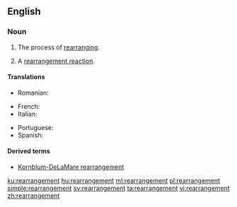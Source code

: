==English==

===Noun===
{{en-noun}}

# The process of [[rearranging]].
# {{context|chemistry|lang=en}} A [[rearrangement reaction]].

====Translations====
{{trans-top|the process of rearranging}}
{{trans-mid}}
* Romanian: {{t+|ro|rearanjare|f}}
{{trans-bottom}}

{{trans-top|chemistry: rearrangement reaction}}
* French: {{t+|fr|réarrangement}}
* Italian: {{t|it|riarrangiamento|m}}
{{trans-mid}}
* Portuguese: {{t|pt|rearranjo}}
* Spanish: {{t|es|reorganización}}
{{trans-bottom}}

====Derived terms====
* [[Kornblum-DeLaMare rearrangement]]

[[ku:rearrangement]]
[[hu:rearrangement]]
[[ml:rearrangement]]
[[pl:rearrangement]]
[[simple:rearrangement]]
[[sv:rearrangement]]
[[ta:rearrangement]]
[[vi:rearrangement]]
[[zh:rearrangement]]